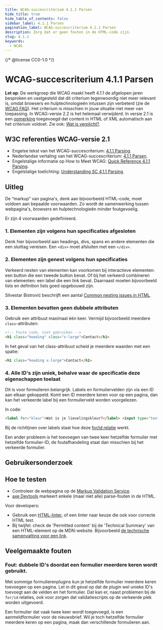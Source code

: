 ```yaml
---
title: WCAG-succescriterium 4.1.1 Parsen
hide_title: true
hide_table_of_contents: false
sidebar_label: 4.1.1 Parsen
pagination_label: WCAG-succescriterium 4.1.1 Parsen
description: Zorg dat er geen fouten in de HTML-code zijn.
slug: 4.1.1
keywords:
  - WCAG
---
```


{/* @license CC0-1.0 */}


# WCAG-succescriterium 4.1.1 Parsen

**Let op**: De werkgroep die WCAG maakt heeft 4.1.1 de afgelopen jaren besproken en vastgesteld dat dit criterium tegenwoordig niet meer relevant is, omdat browsers en hulptechnologieën intussen zijn verbeterd (zie de [WCAG FAQ](https://www.w3.org/WAI/standards-guidelines/wcag/faq/#parsing411)). Het criterium is misschien in jouw situatie niet meer van toepassing. In WCAG-versie 2.2 is het helemaal verwijderd. In versie 2.1 is een [opmerking](https://www.w3.org/TR/WCAG21/#h-note-26) toegevoegd dat content in HTML of XML automatisch aan het criterium voldoet. Zie ook: [Wat is verplicht?](https://www.digitoegankelijk.nl/wetgeving/wat-is-verplicht#welkeeisen).

## W3C referenties WCAG-versie 2.1

- Engelse tekst van het WCAG-succescriterium: [<span lang="en">4.1.1 Parsing</span>](https://www.w3.org/TR/WCAG21/#parsing).
- Nederlandse vertaling van het WCAG-succescriterium: [4.1.1 Parsen](https://www.w3.org/Translations/WCAG21-nl/#parsen).
- Engelstalige informatie op <span lang="en">How to Meet WCAG</span>: [<span lang="en">Quick Reference 4.1.1 Parsing</span>](https://www.w3.org/WAI/WCAG22/quickref/?versions=2.1#parsing).
- Engelstalige toelichting: [<span lang="en">Understanding SC 4.1.1 Parsing</span>](https://www.w3.org/WAI/WCAG21/Understanding/parsing.html).

## Uitleg

De “markup” van pagina's, denk aan bijvoorbeeld HTML-code, moet voldoen aan bepaalde voorwaarden. Zo wordt de samenwerking tussen webpagina's, browsers en hulptechnologieën minder foutgevoelig.

Er zijn 4 voorwaarden gedefinieerd.

### 1. Elementen zijn volgens hun specificaties afgesloten

Denk hier bijvoorbeeld aan headings, divs, spans en andere elementen die een sluittag vereisen.
Een `<div>` moet afsluiten met een `</div>`.

### 2. Elementen zijn genest volgens hun specificaties

Verkeerd nesten van elementen kan voorkomen bij interactieve elementen: een button die een tweede button bevat.
Of bij het verkeerd combineren van elementen: een label die een link bevat.
Daarnaast moeten bijvoorbeeld lists en definition lists goed opgebouwd zijn.

Silvestar Bistrović beschrijft een aantal [<span lang="en">Common nesting issues in HTML</span>](https://www.htmhell.dev/adventcalendar/2022/20/).

### 3. Elementen bevatten geen dubbele attributen

Gebruik een attribuut maximaal één keer.
Vermijd bijvoorbeeld meerdere `class`-attributen:

```html
<!-- Foute code, niet gebruiken -->
<h1 class="heading" class="x-large">Contact</h1>
```

In het geval van het class-attribuut scheid je meerdere waarden met een spatie:

```html
<h1 class="heading x-large">Contact</h1>
```

### 4. Alle ID's zijn uniek, behalve waar de specificatie deze eigenschappen toelaat

Dit is voor formulieren belangrijk. Labels en formuliervelden zijn via een ID aan elkaar gekoppeld. Komt een ID meerdere keren voor op een pagina, dan kan het verkeerde label bij een formulierveld worden voorgelezen.

In code:

```html
<label for="kleur">Wat is je lievelingskleur?</label> <input type="text" id="kleur" name="lievelingskleur" />
```

Bij de richtlijnen over labels staat hoe deze [for/id relatie](/richtlijnen/formulieren/labels/de-forid-relatie) werkt.

Een ander probleem is het toevoegen van twee keer hetzelfde formulier met hetzelfde formulier-ID, de foutafhandeling staat dan misschien bij het verkeerde formulier.

## Gebruikersonderzoek

<CTAGebruikersonderzoek />

## Hoe te testen

- Controleer de webpagina op de [Markup Validation Service](https://validator.w3.org/).
- [axe Devtools](https://www.deque.com/axe/browser-extensions/) markeert enkele (maar niet alle) parse-fouten in de HTML.

Voor developers:

- Gebruik een [HTML-linter](https://github.com/caramelomartins/awesome-linters?tab=readme-ov-file#html), of een linter naar keuze die ook voor correcte HTML test.
- Bij twijfel: check de '<span lang="en">Permitted content</span>' bij de '<span lang="en">Technical Summary</span>' van een HTML-element op de MDN-website. Bijvoorbeeld [de technische samenvatting voor een link](https://developer.mozilla.org/en-US/docs/Web/HTML/Element/a#technical_summary).

## Veelgemaakte fouten

### Fout: dubbele ID's doordat een formulier meerdere keren wordt gebruikt.

Met sommige formulierenplugins kun je hetzelfde formulier meerdere keren toevoegen op een pagina. Let in dit geval op dat de plugin wel unieke ID's toevoegt aan de velden en het formulier. Dat kan er, naast problemen bij de `for/id` relaties, ook voor zorgen dat validatiescripts op de verkeerde plek worden uitgevoerd.

Een formulier dat vaak twee keer wordt toegevoegd, is een aanmeldformulier voor de nieuwsbrief. Wil je toch hetzelfde formulier meerdere keren op een pagina, maak dan verschillende formulieren aan.

<WCAGFooterInfo />
